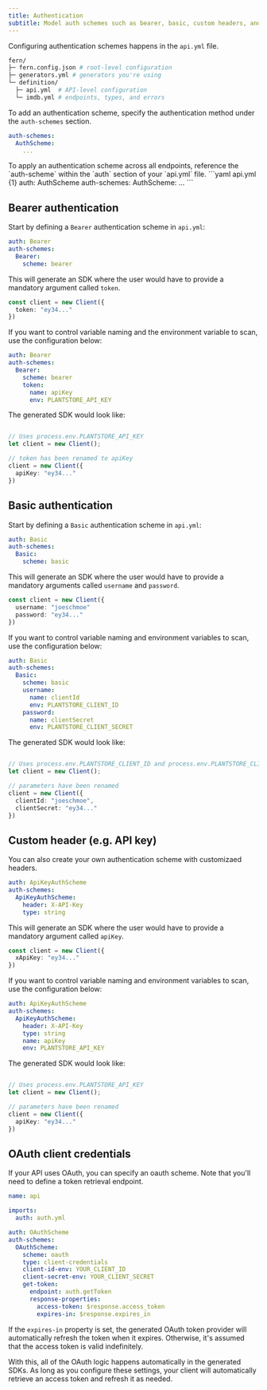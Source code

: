 ```yaml
---
title: Authentication
subtitle: Model auth schemes such as bearer, basic, custom headers, and oauth. 
---
```


Configuring authentication schemes happens in the `api.yml` file. 

```bash {5}
fern/
├─ fern.config.json # root-level configuration
├─ generators.yml # generators you're using
└─ definition/
  ├─ api.yml  # API-level configuration
  └─ imdb.yml # endpoints, types, and errors
```

To add an authentication scheme, specify the authentication method under the `auth-schemes` section. 

```yaml api.yml {1-2}
auth-schemes:
  AuthScheme:                     
    ...
```

<Note>
To apply an authentication scheme across all endpoints, reference the `auth-scheme` within the `auth` section of your `api.yml` file. 
```yaml api.yml {1}
auth: AuthScheme                  
auth-schemes:
  AuthScheme:                     
    ...
```
</Note>

## Bearer authentication

Start by defining a `Bearer` authentication scheme in `api.yml`: 

```yaml api.yml
auth: Bearer                  
auth-schemes:
  Bearer:                     
    scheme: bearer
```

This will generate an SDK where the user would have to provide 
a mandatory argument called `token`. 

```ts index.ts
const client = new Client({
  token: "ey34..."
})
```

If you want to control variable naming and the environment variable to scan, 
use the configuration below: 

```yaml title="api.yml" {5-7}
auth: Bearer                  
auth-schemes:
  Bearer:                     
    scheme: bearer
    token:
      name: apiKey 
      env: PLANTSTORE_API_KEY
```

The generated SDK would look like: 

```ts index.ts

// Uses process.env.PLANTSTORE_API_KEY
let client = new Client(); 

// token has been renamed to apiKey
client = new Client({
  apiKey: "ey34..."
})
```

## Basic authentication

Start by defining a `Basic` authentication scheme in `api.yml`: 

```yaml api.yml
auth: Basic                  
auth-schemes:
  Basic:                     
    scheme: basic
```

This will generate an SDK where the user would have to provide 
a mandatory arguments called `username` and `password`. 

```ts index.ts
const client = new Client({
  username: "joeschmoe"
  password: "ey34..."
})
```

If you want to control variable naming and environment variables to scan, 
use the configuration below: 

```yaml title="api.yml" {5-11}
auth: Basic                  
auth-schemes:
  Basic:                     
    scheme: basic
    username:
      name: clientId
      env: PLANTSTORE_CLIENT_ID
    password:
      name: clientSecret
      env: PLANTSTORE_CLIENT_SECRET
```

The generated SDK would look like: 

```ts index.ts

// Uses process.env.PLANTSTORE_CLIENT_ID and process.env.PLANTSTORE_CLIENT_SECRET
let client = new Client(); 

// parameters have been renamed
client = new Client({
  clientId: "joeschmoe", 
  clientSecret: "ey34..."
})
```

## Custom header (e.g. API key)

You can also create your own authentication scheme with customizaed headers. 

```yaml title="api.yml" {3-5}
auth: ApiKeyAuthScheme
auth-schemes:
  ApiKeyAuthScheme:
    header: X-API-Key
    type: string
```

This will generate an SDK where the user would have to provide 
a mandatory argument called `apiKey`. 

```ts index.ts
const client = new Client({
  xApiKey: "ey34..."
})
```

If you want to control variable naming and environment variables to scan, 
use the configuration below: 

```yaml title="api.yml" {7-8}
auth: ApiKeyAuthScheme
auth-schemes:
  ApiKeyAuthScheme:
    header: X-API-Key
    type: string
    name: apiKey
    env: PLANTSTORE_API_KEY
```

The generated SDK would look like: 

```ts index.ts

// Uses process.env.PLANTSTORE_API_KEY
let client = new Client(); 

// parameters have been renamed
client = new Client({
  apiKey: "ey34..."
})
```

## OAuth client credentials

If your API uses OAuth, you can specify an oauth scheme. Note that you'll need to define a token retrieval endpoint. 

```yaml api.yml
name: api

imports:
  auth: auth.yml

auth: OAuthScheme
auth-schemes:
  OAuthScheme:
    scheme: oauth
    type: client-credentials
    client-id-env: YOUR_CLIENT_ID
    client-secret-env: YOUR_CLIENT_SECRET
    get-token:
      endpoint: auth.getToken               
      response-properties:
        access-token: $response.access_token 
        expires-in: $response.expires_in    

```

If the `expires-in` property is set, the generated OAuth token provider will automatically refresh the token when it expires.
Otherwise, it's assumed that the access token is valid indefinitely.

With this, all of the OAuth logic happens automatically in the generated SDKs. As long as you configure these settings, your
client will automatically retrieve an access token and refresh it as needed.